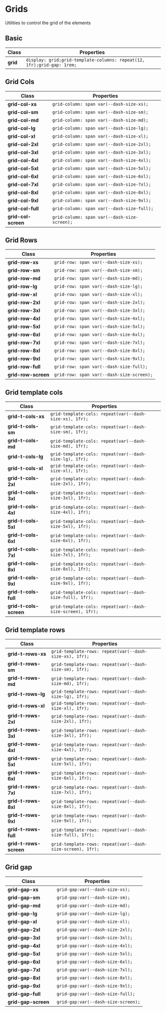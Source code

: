 # Grids

Utilities to control the grid of the elements

## Basic

| Class    | Properties                                                             |
| -------- | ---------------------------------------------------------------------- |
| **grid** | `display: grid;grid-template-columns: repeat(12, 1fr);grid-gap: 1rem;` |

## Grid Cols

| Class               | Properties                                   |
| ------------------- | -------------------------------------------- |
| **grid-col-xs**     | `grid-column: span var(--dash-size-xs);`     |
| **grid-col-sm**     | `grid-column: span var(--dash-size-sm);`     |
| **grid-col-md**     | `grid-column: span var(--dash-size-md);`     |
| **grid-col-lg**     | `grid-column: span var(--dash-size-lg);`     |
| **grid-col-xl**     | `grid-column: span var(--dash-size-xl);`     |
| **grid-col-2xl**    | `grid-column: span var(--dash-size-2xl);`    |
| **grid-col-3xl**    | `grid-column: span var(--dash-size-3xl);`    |
| **grid-col-4xl**    | `grid-column: span var(--dash-size-4xl);`    |
| **grid-col-5xl**    | `grid-column: span var(--dash-size-5xl);`    |
| **grid-col-6xl**    | `grid-column: span var(--dash-size-6xl);`    |
| **grid-col-7xl**    | `grid-column: span var(--dash-size-7xl);`    |
| **grid-col-8xl**    | `grid-column: span var(--dash-size-8xl);`    |
| **grid-col-9xl**    | `grid-column: span var(--dash-size-9xl);`    |
| **grid-col-full**   | `grid-column: span var(--dash-size-full);`   |
| **grid-col-screen** | `grid-column: span var(--dash-size-screen);` |

## Grid Rows

| Class               | Properties                                |
| ------------------- | ----------------------------------------- |
| **grid-row-xs**     | `grid-row: span var(--dash-size-xs);`     |
| **grid-row-sm**     | `grid-row: span var(--dash-size-sm);`     |
| **grid-row-md**     | `grid-row: span var(--dash-size-md);`     |
| **grid-row-lg**     | `grid-row: span var(--dash-size-lg);`     |
| **grid-row-xl**     | `grid-row: span var(--dash-size-xl);`     |
| **grid-row-2xl**    | `grid-row: span var(--dash-size-2xl);`    |
| **grid-row-3xl**    | `grid-row: span var(--dash-size-3xl);`    |
| **grid-row-4xl**    | `grid-row: span var(--dash-size-4xl);`    |
| **grid-row-5xl**    | `grid-row: span var(--dash-size-5xl);`    |
| **grid-row-6xl**    | `grid-row: span var(--dash-size-6xl);`    |
| **grid-row-7xl**    | `grid-row: span var(--dash-size-7xl);`    |
| **grid-row-8xl**    | `grid-row: span var(--dash-size-8xl);`    |
| **grid-row-9xl**    | `grid-row: span var(--dash-size-9xl);`    |
| **grid-row-full**   | `grid-row: span var(--dash-size-full);`   |
| **grid-row-screen** | `grid-row: span var(--dash-size-screen);` |

## Grid template cols

| Class                  | Properties                                                  |
| ---------------------- | ----------------------------------------------------------- |
| **grid-t-cols-xs**     | `grid-template-cols: repeat(var(--dash-size-xs), 1fr);`     |
| **grid-t-cols-sm**     | `grid-template-cols: repeat(var(--dash-size-sm), 1fr);`     |
| **grid-t-cols-md**     | `grid-template-cols: repeat(var(--dash-size-md), 1fr);`     |
| **grid-t-cols-lg**     | `grid-template-cols: repeat(var(--dash-size-lg), 1fr);`     |
| **grid-t-cols-xl**     | `grid-template-cols: repeat(var(--dash-size-xl), 1fr);`     |
| **grid-t-cols-2xl**    | `grid-template-cols: repeat(var(--dash-size-2xl), 1fr);`    |
| **grid-t-cols-3xl**    | `grid-template-cols: repeat(var(--dash-size-3xl), 1fr);`    |
| **grid-t-cols-4xl**    | `grid-template-cols: repeat(var(--dash-size-4xl), 1fr);`    |
| **grid-t-cols-5xl**    | `grid-template-cols: repeat(var(--dash-size-5xl), 1fr);`    |
| **grid-t-cols-6xl**    | `grid-template-cols: repeat(var(--dash-size-6xl), 1fr);`    |
| **grid-t-cols-7xl**    | `grid-template-cols: repeat(var(--dash-size-7xl), 1fr);`    |
| **grid-t-cols-8xl**    | `grid-template-cols: repeat(var(--dash-size-8xl), 1fr);`    |
| **grid-t-cols-9xl**    | `grid-template-cols: repeat(var(--dash-size-9xl), 1fr);`    |
| **grid-t-cols-full**   | `grid-template-cols: repeat(var(--dash-size-full), 1fr);`   |
| **grid-t-cols-screen** | `grid-template-cols: repeat(var(--dash-size-screen), 1fr);` |

## Grid template rows

| Class                  | Properties                                                  |
| ---------------------- | ----------------------------------------------------------- |
| **grid-t-rows-xs**     | `grid-template-rows: repeat(var(--dash-size-xs), 1fr);`     |
| **grid-t-rows-sm**     | `grid-template-rows: repeat(var(--dash-size-sm), 1fr);`     |
| **grid-t-rows-md**     | `grid-template-rows: repeat(var(--dash-size-md), 1fr);`     |
| **grid-t-rows-lg**     | `grid-template-rows: repeat(var(--dash-size-lg), 1fr);`     |
| **grid-t-rows-xl**     | `grid-template-rows: repeat(var(--dash-size-xl), 1fr);`     |
| **grid-t-rows-2xl**    | `grid-template-rows: repeat(var(--dash-size-2xl), 1fr);`    |
| **grid-t-rows-3xl**    | `grid-template-rows: repeat(var(--dash-size-3xl), 1fr);`    |
| **grid-t-rows-4xl**    | `grid-template-rows: repeat(var(--dash-size-4xl), 1fr);`    |
| **grid-t-rows-5xl**    | `grid-template-rows: repeat(var(--dash-size-5xl), 1fr);`    |
| **grid-t-rows-6xl**    | `grid-template-rows: repeat(var(--dash-size-6xl), 1fr);`    |
| **grid-t-rows-7xl**    | `grid-template-rows: repeat(var(--dash-size-7xl), 1fr);`    |
| **grid-t-rows-8xl**    | `grid-template-rows: repeat(var(--dash-size-8xl), 1fr);`    |
| **grid-t-rows-9xl**    | `grid-template-rows: repeat(var(--dash-size-9xl), 1fr);`    |
| **grid-t-rows-full**   | `grid-template-rows: repeat(var(--dash-size-full), 1fr);`   |
| **grid-t-rows-screen** | `grid-template-rows: repeat(var(--dash-size-screen), 1fr);` |

## Grid gap

| Class               | Properties                           |
| ------------------- | ------------------------------------ |
| **grid-gap-xs**     | ` grid-gap:var(--dash-size-xs);`     |
| **grid-gap-sm**     | ` grid-gap:var(--dash-size-sm);`     |
| **grid-gap-md**     | ` grid-gap:var(--dash-size-md);`     |
| **grid-gap-lg**     | ` grid-gap:var(--dash-size-lg);`     |
| **grid-gap-xl**     | ` grid-gap:var(--dash-size-xl);`     |
| **grid-gap-2xl**    | ` grid-gap:var(--dash-size-2xl);`    |
| **grid-gap-3xl**    | ` grid-gap:var(--dash-size-3xl);`    |
| **grid-gap-4xl**    | ` grid-gap:var(--dash-size-4xl);`    |
| **grid-gap-5xl**    | ` grid-gap:var(--dash-size-5xl);`    |
| **grid-gap-6xl**    | ` grid-gap:var(--dash-size-6xl);`    |
| **grid-gap-7xl**    | ` grid-gap:var(--dash-size-7xl);`    |
| **grid-gap-8xl**    | ` grid-gap:var(--dash-size-8xl);`    |
| **grid-gap-9xl**    | ` grid-gap:var(--dash-size-9xl);`    |
| **grid-gap-full**   | ` grid-gap:var(--dash-size-full);`   |
| **grid-gap-screen** | ` grid-gap:var(--dash-size-screen);` |
